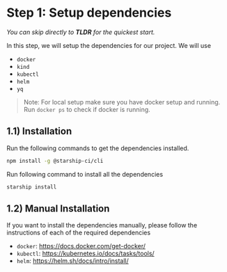 # **Step 1:** Setup dependencies

_You can skip directly to **TLDR** for the quickest start._

In this step, we will setup the dependencies for our project. We will use
* `docker`
* `kind`
* `kubectl`
* `helm`
* `yq`

> Note: For local setup make sure you have docker setup and running. Run `docker ps` to check if docker is running.

## 1.1) Installation
Run the following commands to get the dependencies installed.
```bash
npm install -g @starship-ci/cli
```

Run following command to install all the dependencies
```bash
starship install
```

## 1.2) Manual Installation
If you want to install the dependencies manually, please follow the instructions of each of
the required dependencies

* `docker`: https://docs.docker.com/get-docker/
* `kubectl`: https://kubernetes.io/docs/tasks/tools/
* `helm`: https://helm.sh/docs/intro/install/
